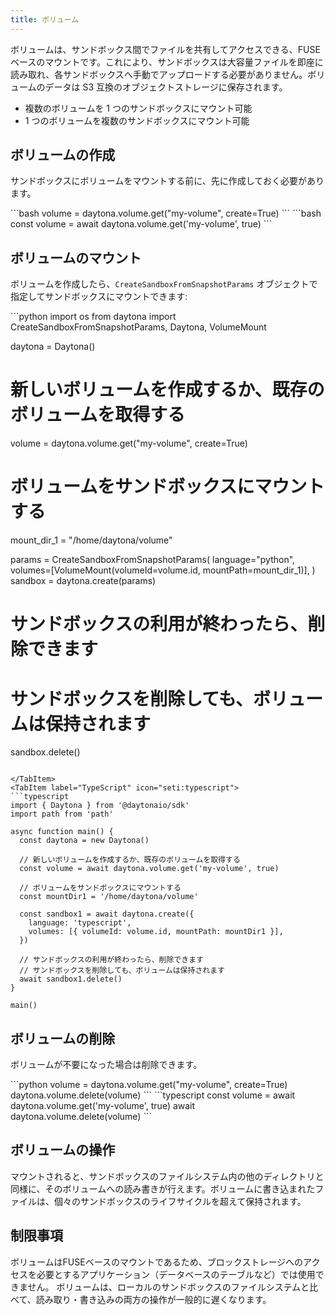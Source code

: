 ```yaml
---
title: ボリューム
---
```



ボリュームは、サンドボックス間でファイルを共有してアクセスできる、FUSE ベースのマウントです。これにより、サンドボックスは大容量ファイルを即座に読み取れ、各サンドボックスへ手動でアップロードする必要がありません。ボリュームのデータは S3 互換のオブジェクトストレージに保存されます。

- 複数のボリュームを 1 つのサンドボックスにマウント可能  
- 1 つのボリュームを複数のサンドボックスにマウント可能

## ボリュームの作成

サンドボックスにボリュームをマウントする前に、先に作成しておく必要があります。

<Tabs>
<TabItem label="Python" icon="seti:python">
```bash
volume = daytona.volume.get("my-volume", create=True)
```
</TabItem>
<TabItem label="TypeScript" icon="seti:typescript">
```bash
const volume = await daytona.volume.get('my-volume', true)
```
</TabItem>
</Tabs>

## ボリュームのマウント

ボリュームを作成したら、`CreateSandboxFromSnapshotParams` オブジェクトで指定してサンドボックスにマウントできます:

<Tabs>
<TabItem label="Python" icon="seti:python">
```python
import os
from daytona import CreateSandboxFromSnapshotParams, Daytona, VolumeMount

daytona = Daytona()

# 新しいボリュームを作成するか、既存のボリュームを取得する
volume = daytona.volume.get("my-volume", create=True)

# ボリュームをサンドボックスにマウントする
mount_dir_1 = "/home/daytona/volume"

params = CreateSandboxFromSnapshotParams(
    language="python",
    volumes=[VolumeMount(volumeId=volume.id, mountPath=mount_dir_1)],
)
sandbox = daytona.create(params)

# サンドボックスの利用が終わったら、削除できます
# サンドボックスを削除しても、ボリュームは保持されます
sandbox.delete()

```

</TabItem>
<TabItem label="TypeScript" icon="seti:typescript">
```typescript
import { Daytona } from '@daytonaio/sdk'
import path from 'path'

async function main() {
  const daytona = new Daytona()

  // 新しいボリュームを作成するか、既存のボリュームを取得する
  const volume = await daytona.volume.get('my-volume', true)

  // ボリュームをサンドボックスにマウントする
  const mountDir1 = '/home/daytona/volume'

  const sandbox1 = await daytona.create({
    language: 'typescript',
    volumes: [{ volumeId: volume.id, mountPath: mountDir1 }],
  })
  
  // サンドボックスの利用が終わったら、削除できます
  // サンドボックスを削除しても、ボリュームは保持されます
  await sandbox1.delete()
}

main()

```

</TabItem>
</Tabs>

## ボリュームの削除

ボリュームが不要になった場合は削除できます。

<Tabs>
<TabItem label="Python" icon="seti:python">
```python
volume = daytona.volume.get("my-volume", create=True)
daytona.volume.delete(volume)
```
</TabItem>
<TabItem label="TypeScript" icon="seti:typescript">
```typescript
const volume = await daytona.volume.get('my-volume', true)
await daytona.volume.delete(volume)
```
</TabItem>
</Tabs>

## ボリュームの操作

マウントされると、サンドボックスのファイルシステム内の他のディレクトリと同様に、そのボリュームへの読み書きが行えます。ボリュームに書き込まれたファイルは、個々のサンドボックスのライフサイクルを超えて保持されます。

## 制限事項

ボリュームはFUSEベースのマウントであるため、ブロックストレージへのアクセスを必要とするアプリケーション（データベースのテーブルなど）では使用できません。
ボリュームは、ローカルのサンドボックスのファイルシステムと比べて、読み取り・書き込みの両方の操作が一般的に遅くなります。
